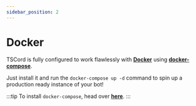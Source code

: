 ```yaml
---
sidebar_position: 2
---
```


# Docker

TSCord is fully configured to work flawlessly with **[Docker](https://www.docker.com/)** using **[docker-compose](https://docs.docker.com/compose/)**.

Just install it and run the `docker-compose up -d` command to spin up a production ready instance of your bot!

:::tip
To install `docker-compose`, head over **[here](https://docs.docker.com/compose/install/)**.
:::